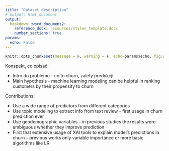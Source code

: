 ---
title: "Dataset description"
# output: html_document
output: 
  bookdown::word_document2:
    reference_docx: resources/styles_template.docx
    number_sections: true
params:
  echo: False
---

```{r include=FALSE}
knitr::opts_chunk$set(message = F, warning = F, echo=params$echo, fig.width = 4, fig.height = 2)
```


Konspekt, co opisać:

- Intro do problemu - co to churn, zalety predykcji
- Main hypothesis - machine learning modeling can be helpful in ranking customers by their propensity to churn

Contributions:

- Use a wide range of predictors from different categories
- Use topic modeling to extract info from text review - first usage in churn prediction ever
- Use geodemographic variables - in previous studies the results were ambiguous whether they improve prediction
- First that extensive usage of XAI tools to explain model's predictions in churn - previous works only variable importance or more basic algorithms like LR













